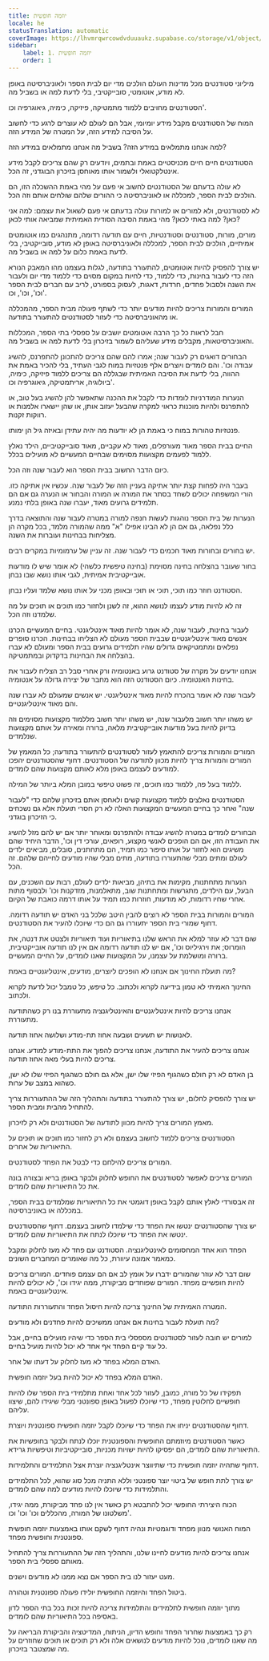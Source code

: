 ```yaml
---
title: יוזמה חופשית
locale: he
statusTranslation: automatic
coverImage: https://lhvmrqwrcowdvduuaukz.supabase.co/storage/v1/object/public/strapi-uploads/small_cover-educacion-fundamental.webp-2d51a7828a2b1309555be27f7e2a61a0.webp
sidebar:
    label: 1. יוזמה חופשית
    order: 1
---
```

מיליוני סטודנטים מכל מדינות העולם הולכים מדי יום לבית הספר ולאוניברסיטה באופן לא מודע, אוטומטי, סובייקטיבי, בלי לדעת למה או בשביל מה.

הסטודנטים מחויבים ללמוד מתמטיקה, פיזיקה, כימיה, גיאוגרפיה וכו'.

המוח של הסטודנטים מקבל מידע יומיומי, אבל הם לעולם לא עוצרים לרגע כדי לחשוב על הסיבה למידע הזה, על המטרה של המידע הזה.

למה אנחנו מתמלאים במידע הזה? בשביל מה אנחנו מתמלאים במידע הזה?

הסטודנטים חיים חיים מכניסטיים באמת ובתמים, ויודעים רק שהם צריכים לקבל מידע אינטלקטואלי ולשמור אותו מאוחסן בזיכרון הבוגדני, זה הכל.

לא עולה בדעתם של הסטודנטים לחשוב אי פעם על מהי באמת ההשכלה הזו, הם הולכים לבית הספר, למכללה או לאוניברסיטה כי ההורים שלהם שולחים אותם וזה הכל.

לא לסטודנטים, ולא למורים או למורות עולה בדעתם אי פעם לשאול את עצמם: למה אני כאן? למה באתי לכאן? מהי באמת הסיבה הסודית האמיתית שמביאה אותי לכאן?

מורים, מורות, סטודנטים וסטודנטיות, חיים עם תודעה רדומה, מתנהגים כמו אוטומטים אמיתיים, הולכים לבית הספר, למכללה ולאוניברסיטה באופן לא מודע, סובייקטיבי, בלי לדעת באמת כלום על למה או בשביל מה.

יש צורך להפסיק להיות אוטומטים, להתעורר בתודעה, לגלות בעצמנו מהו המאבק הנורא הזה כדי לעבור בחינות, כדי ללמוד, כדי לחיות במקום מסוים כדי ללמוד מדי יום ולעבור את השנה ולסבול פחדים, חרדות, דאגות, לעסוק בספורט, לריב עם חברים לבית הספר וכו', וכו', וכו'.

המורים והמורות צריכים להיות מודעים יותר כדי לשתף פעולה מבית הספר, מהמכללה או מהאוניברסיטה כדי לעזור לסטודנטים להתעורר בתודעה.

חבל לראות כל כך הרבה אוטומטים יושבים על ספסלי בתי הספר, המכללות והאוניברסיטאות, מקבלים מידע שעליהם לשמור בזיכרון בלי לדעת למה או בשביל מה.

הבחורים דואגים רק לעבור שנה; אמרו להם שהם צריכים להתכונן להתפרנס, להשיג עבודה וכו'. והם לומדים ויוצרים אלף פנטזיות במוח לגבי העתיד, בלי להכיר באמת את ההווה, בלי לדעת את הסיבה האמיתית שבגללה הם צריכים ללמוד פיזיקה, כימיה, ביולוגיה, אריתמטיקה, גיאוגרפיה וכו'.

הנערות המודרניות לומדות כדי לקבל את ההכנה שתאפשר להן להשיג בעל טוב, או להתפרנס ולהיות מוכנות כראוי למקרה שהבעל יעזוב אותן, או שהן יישארו אלמנות או רווקות זקנות.

פנטזיות טהורות במוח כי באמת הן לא יודעות מה יהיה עתידן ובאיזה גיל הן ימותו.

החיים בבית הספר מאוד מעורפלים, מאוד לא עקביים, מאוד סובייקטיביים, הילד נאלץ ללמוד לפעמים מקצועות מסוימים שבחיים המעשיים לא מועילים בכלל.

כיום הדבר החשוב בבית הספר הוא לעבור שנה וזה הכל.

בעבר היה לפחות קצת יותר אתיקה בעניין הזה של לעבור שנה. עכשיו אין אתיקה כזו. הורי המשפחה יכולים לשחד בסתר את המורה או המורה והבחור או הנערה גם אם הם תלמידים גרועים מאוד, יעברו שנה באופן בלתי נמנע.

הנערות של בית הספר נוהגות לעשות חנפה למורה במטרה לעבור שנה והתוצאה בדרך כלל נפלאה, גם אם הן לא הבינו אפילו "א" ממה שהמורה מלמד, בכל מקרה הן מצליחות בבחינות ועוברות את השנה.

יש בחורים ובחורות מאוד חכמים כדי לעבור שנה. זה עניין של ערמומיות במקרים רבים.

בחור שעובר בהצלחה בחינה מסוימת (בחינה טיפשית כלשהי) לא אומר שיש לו מודעות אובייקטיבית אמיתית, לגבי אותו נושא שבו נבחן.

הסטודנט חוזר כמו תוכי, תוכי או תּוּכּי וּבאופן מכני על אותו נושא שלמד ועליו נבחן.

זה לא להיות מודע לעצמו לנושא ההוא, זה לשנן ולחזור כמו תוכים או תּוּכּים על מה שלמדנו וזה הכל.

לעבור בחינות, לעבור שנה, לא אומר להיות מאוד אינטליגנטי. בחיים המעשיים הכרנו אנשים מאוד אינטליגנטיים שבבית הספר מעולם לא הצליחו בבחינות. הכרנו סופרים נפלאים ומתמטיקאים גדולים שהיו תלמידים גרועים בבית הספר ומעולם לא עברו בהצלחה את הבחינות בדקדוק ובמתמטיקה.

אנחנו יודעים על מקרה של סטודנט גרוע באנטומיה ורק אחרי סבל רב הצליח לעבור את בחינות האנטומיה. כיום הסטודנט הזה הוא מחבר של יצירה גדולה על אנטומיה.

לעבור שנה לא אומר בהכרח להיות מאוד אינטליגנטי. יש אנשים שמעולם לא עברו שנה והם מאוד אינטליגנטיים.

יש משהו יותר חשוב מלעבור שנה, יש משהו יותר חשוב מללמוד מקצועות מסוימים וזה בדיוק להיות בעל מודעות אובייקטיבית מלאה, ברורה ומאירה על אותם מקצועות שנלמדים.

המורים והמורות צריכים להתאמץ לעזור לסטודנטים להתעורר בתודעה; כל המאמץ של המורים והמורות צריך להיות מכוון לתודעה של הסטודנטים. דחוף שהסטודנטים יהפכו למודעים לעצמם באופן מלא לאותם מקצועות שהם לומדים.

ללמוד בעל פה, ללמוד כמו תוכים, זה פשוט טיפשי במובן המלא ביותר של המילה.

הסטודנטים נאלצים ללמוד מקצועות קשים ולאחסן אותם בזיכרון שלהם כדי "לעבור שנה" ואחר כך בחיים המעשיים המקצועות האלה לא רק חסרי תועלת אלא גם נשכחים כי הזיכרון בוגדני.

הבחורים לומדים במטרה להשיג עבודה ולהתפרנס ומאוחר יותר אם יש להם מזל להשיג את העבודה הזו, אם הם הופכים לאנשי מקצוע, רופאים, עורכי דין וכו', הדבר היחיד שהם משיגים הוא לחזור על אותו סיפור כמו תמיד, הם מתחתנים, סובלים, מביאים ילדים לעולם ומתים מבלי שהתעוררו בתודעה, מתים מבלי שהיו מודעים לחייהם שלהם. זה הכל.

הנערות מתחתנות, מקימות את בתיהן, מביאות ילדים לעולם, רבות עם השכנים, עם הבעל, עם הילדים, מתגרשות ומתחתנות שוב, מתאלמנות, מזדקנות וכו' ולבסוף מתות אחרי שחיו רדומות, לא מודעות, חוזרות כמו תמיד על אותו דרמה כואבת של הקיום.

המורים והמורות בבית הספר לא רוצים להבין היטב שלכל בני האדם יש תודעה רדומה. דחוף שמורי בית הספר יתעוררו גם הם כדי שיוכלו להעיר את הסטודנטים.

שום דבר לא עוזר למלא את הראש שלנו בתיאוריות ועוד תיאוריות ולצטט את דנטה, את הומרוס; את וירגיליוס וכו', אם יש לנו תודעה רדומה אם אין לנו תודעה אובייקטיבית, ברורה ומושלמת על עצמנו, על המקצועות שאנו לומדים, על החיים המעשיים.

מה תועלת החינוך אם אנחנו לא הופכים ליוצרים, מודעים, אינטליגנטיים באמת?

החינוך האמיתי לא טמון בידיעה לקרוא ולכתוב. כל טיפש, כל טמבל יכול לדעת לקרוא ולכתוב.

אנחנו צריכים להיות אינטליגנטיים והאינטליגנציה מתעוררת בנו רק כשהתודעה מתעוררת.

לאנושות יש תשעים ושבעה אחוז תת-מודע ושלושה אחוז תודעה.

אנחנו צריכים להעיר את התודעה, אנחנו צריכים להפוך את התת-מודע למודע. אנחנו צריכים להיות בעלי מאה אחוז תודעה.

בן האדם לא רק חולם כשהגוף הפיזי שלו ישן, אלא גם חולם כשהגוף הפיזי שלו לא ישן, כשהוא במצב של ערות.

יש צורך להפסיק לחלום, יש צורך להתעורר בתודעה והתהליך הזה של ההתעוררות צריך להתחיל מהבית ומבית הספר.

מאמץ המורים צריך להיות מכוון לתודעה של הסטודנטים ולא רק לזיכרון.

הסטודנטים צריכים ללמוד לחשוב בעצמם ולא רק לחזור כמו תוכים או תּוּכּים על התיאוריות של אחרים.

המורים צריכים להילחם כדי לבטל את הפחד לסטודנטים.

המורים צריכים לאפשר לסטודנטים את החופש לחלוק ולבקר באופן בריא ובצורה בונה את כל התיאוריות שהם לומדים.

זה אבסורדי לאלץ אותם לקבל באופן דוגמטי את כל התיאוריות שמלמדים בבית הספר, במכללה או באוניברסיטה.

יש צורך שהסטודנטים ינטשו את הפחד כדי שילמדו לחשוב בעצמם. דחוף שהסטודנטים ינטשו את הפחד כדי שיוכלו לנתח את התיאוריות שהם לומדים.

הפחד הוא אחד המחסומים לאינטליגנציה. הסטודנט עם פחד לא מעז לחלוק ומקבל כמאמר אמונה עיוורת, כל מה שאומרים המחברים השונים.

שום דבר לא עוזר שהמורים ידברו על אומץ לב אם הם עצמם פוחדים. המורים צריכים להיות חופשיים מפחד. המורים שפוחדים מביקורת, ממה יגידו וכו', לא יכולים להיות אינטליגנטיים באמת.

המטרה האמיתית של החינוך צריכה להיות חיסול הפחד והתעוררות התודעה.

מה תועלת לעבור בחינות אם אנחנו ממשיכים להיות פחדנים ולא מודעים?

למורים יש חובה לעזור לסטודנטים מספסלי בית הספר כדי שיהיו מועילים בחיים, אבל כל עוד קיים הפחד אף אחד לא יכול להיות מועיל בחיים.

האדם המלא בפחד לא מעז לחלוק על דעתו של אחר.

האדם המלא בפחד לא יכול להיות בעל יוזמה חופשית.

תפקידו של כל מורה, כמובן, לעזור לכל אחד ואחת מתלמידי בית הספר שלו להיות חופשיים לחלוטין מפחד, כדי שיוכלו לפעול באופן ספונטני מבלי שיגידו להם, שיצוו עליהם.

דחוף שהסטודנטים יניחו את הפחד כדי שיוכלו לקבל יוזמה חופשית ספונטנית ויוצרת.

כאשר הסטודנטים מיוזמתם החופשית והספונטנית יוכלו לנתח ולבקר בחופשיות את התיאוריות שהם לומדים, הם יפסיקו להיות ישויות מכניות, סובייקטיביות וטיפשיות גרידא.

דחוף שתהיה יוזמה חופשית כדי שתיווצר אינטליגנציה יוצרת אצל התלמידים והתלמידות.

יש צורך לתת חופש של ביטוי יוצר ספונטני וללא התניה מכל סוג שהוא, לכל התלמידים והתלמידות כדי שיוכלו להיות מודעים למה שהם לומדים.

הכוח היצירתי החופשי יכול להתבטא רק כאשר אין לנו פחד מביקורת, ממה יגידו, משלטונו של המורה, מהכללים וכו' וכו' וכו'.

המוח האנושי מנוון מפחד ודוגמטיות ונהיה דחוף לשקם אותו באמצעות יוזמה חופשית ספונטנית וחופשית מפחד.

אנחנו צריכים להיות מודעים לחיינו שלנו, והתהליך הזה של ההתעוררות צריך להתחיל מאותם ספסלי בית הספר.

מעט יעזור לנו בית הספר אם נצא ממנו לא מודעים וישנים.

ביטול הפחד והיוזמה החופשית יולידו פעולה ספונטנית וטהורה.

מתוך יוזמה חופשית לתלמידים והתלמידות צריכה להיות זכות בכל בתי הספר לדון באסיפה בכל התיאוריות שהם לומדים.

רק כך באמצעות שחרור הפחד וחופש הדיון, הניתוח, המדיטציה והביקורת הבריאה על מה שאנו לומדים, נוכל להיות מודעים לנושאים אלה ולא רק תוכים או תּוּכּים שחוזרים על מה שמצטבר בזיכרון.

